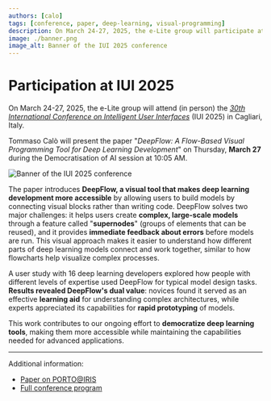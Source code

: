 ```yaml
---
authors: [calo]
tags: [conference, paper, deep-learning, visual-programming]
description: On March 24-27, 2025, the e-Lite group will participate at the 30th International Conference on Intelligent User Interfaces (IUI 2025) in Cagliari, Italy. Tommaso Calo will present a paper on DeepFlow, a flow-based visual programming tool for deep learning development.
image: ./banner.png
image_alt: Banner of the IUI 2025 conference
---
```



# Participation at IUI 2025

On March 24-27, 2025, the e-Lite group will attend (in person) the [_30th International Conference on Intelligent User Interfaces_](https://iui.acm.org/2025/) (IUI 2025) in Cagliari, Italy.

Tommaso Calò will present the paper "_DeepFlow: A Flow-Based Visual Programming Tool for Deep Learning Development_" on Thursday, **March 27** during the Democratisation of AI session at 10:05 AM.

<p className="text--center"><img src={banner} alt="Banner of the IUI 2025 conference"></img></p>

<!-- truncate -->
The paper introduces **DeepFlow, a visual tool that makes deep learning development more accessible** by allowing users to build models by connecting visual blocks rather than writing code. DeepFlow solves two major challenges: it helps users create **complex, large-scale models** through a feature called "**supernodes**" (groups of elements that can be reused), and it provides **immediate feedback about errors** before models are run. This visual approach makes it easier to understand how different parts of deep learning models connect and work together, similar to how flowcharts help visualize complex processes.

A user study with 16 deep learning developers explored how people with different levels of expertise used DeepFlow for typical model design tasks. **Results revealed DeepFlow's dual value**: novices found it served as an effective **learning aid** for understanding complex architectures, while experts appreciated its capabilities for **rapid prototyping** of models. 

This work contributes to our ongoing effort to **democratize deep learning tools**, making them more accessible while maintaining the capabilities needed for advanced applications.

---

Additional information:

* [Paper on PORTO@IRIS](https://iris.polito.it/handle/11583/2996663)
* [Full conference program](https://iui.acm.org/2025/program_at_a_glance.html)
